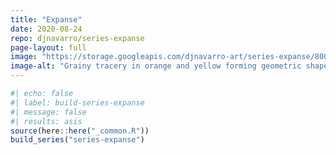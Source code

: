 ```yaml
---
title: "Expanse"
date: 2020-08-24
repo: djnavarro/series-expanse
page-layout: full
image: "https://storage.googleapis.com/djnavarro-art/series-expanse/800/set3-ff_05_9-3-12.png"
image-alt: "Grainy tracery in orange and yellow forming geometric shapes against a black background"
---
```

   
::: {.grid}
  
```r
#| echo: false
#| label: build-series-expanse
#| message: false
#| results: asis
source(here::here("_common.R"))
build_series("series-expanse")
```
   
:::
   

